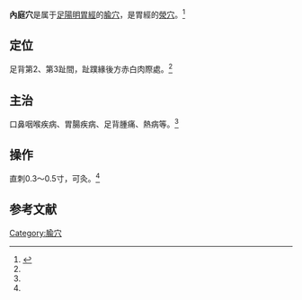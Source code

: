{{Infobox acupoint
|name = 內庭穴
|image = 
|imagesize = 
|caption =
|simplified = 内庭
|traditional = 內庭
|code = ST44
|pinyin = Nèitíng
|meridian = 足陽明胃經
|location = 足背第2、第3趾間，趾蹼緣後方赤白肉際處
|treat = 口鼻咽喉疾病、胃腸疾病、足背腫痛、熱病等
|processing = 直刺0.3～0.5寸，可灸
|footnotes = 
}}
'''內庭穴'''是属于[[足陽明胃經|足陽明胃經]]的[[腧穴|腧穴]]，是胃經的[[滎穴|滎穴]]。<ref name="针灸学">{{Cite book |title=针灸学 |url=https://archive.org/details/zhenjiuxue0000unse |author=孙国杰 主编 |publisher=[[上海科学技术出版社|上海科学技术出版社]] |year=1997 |pages=[https://archive.org/details/zhenjiuxue0000unse/page/57 57] |isbn=7-5323-4102-X}}</ref>

==定位==
足背第2、第3趾間，趾蹼緣後方赤白肉際處。<ref name="针灸学"/>

==主治==
口鼻咽喉疾病、胃腸疾病、足背腫痛、熱病等。<ref name="针灸学"/>

==操作==
直刺0.3～0.5寸，可灸。<ref name="针灸学"/>

==参考文献==
{{reflist}}

{{经络}}
{{足陽明胃經}}
{{五輸穴}}
{{DEFAULTSORT:N}}
[[Category:腧穴|Category:腧穴]]